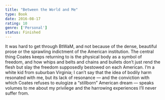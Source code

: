 ```yaml
---
title: "Between the World and Me"
type: Book
date: 2016-08-17
rating: 10
genre: ['Personal']
status: Finished
---
```


It was hard to get through BtWaM, and not because of the dense, beautiful prose or the sprawling indictment of the American institution. The central thing Coates keeps returning to is the physical body as a symbol of freedom, and how whips and belts and chains and bullets don’t just rend the flesh but slay the freedom supposedly bestowed on each American. I’m a white kid from suburban Virginia; I can’t say that the idea of bodily harm resonated with me, but its lack of resonance — and the conviction with which Coates refuses to eulogize a “stillborn” American dream — speaks volumes to me about my privilege and the harrowing experiences I’ll never suffer from.
